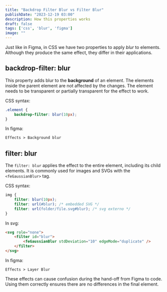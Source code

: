 ```yaml
---
title: "Backdrop Filter Blur vs Filter Blur"
publishDate: "2023-12-19 03:00"
description: How this properties works
draft: false
tags: ['css', 'blur', 'figma']
image: ""
---
```


Just like in Figma, in CSS we have two properties to apply *blur* to elements.
Although they produce the same effect, they differ in their applications.

## backdrop-filter: blur

This property adds blur to the **background** of an element. The elements inside the parent element are not affected by the changes. The element needs to be transparent or partially transparent for the effect to work.

CSS syntax:

```css
.element {
	backdrop-filter: blur(10px);
}
```

In figma: 

```html
Effects > Background blur
```

## filter: blur

The `filter: blur` applies the effect to the entire element, including its child elements. It is commonly used for images and SVGs with the `<feGaussianBlur>` tag.

CSS syntax:

```css
img {
	filter: blur(10px);
	filter: url(#blur); /* embedded SVG */
	filter: url(folder/file.svg#blur); /* svg externo */
}
```

In svg:

```html
<svg role="none">
	<filter id="blur">
		<feGaussianBlur stdDeviation="10" edgeMode="duplicate" />
	</filter>
</svg>
```

In figma:

```
Effects > Layer Blur
```

These effects can cause confusion during the hand-off from Figma to code. Using them correctly ensures there are no differences in the final element.